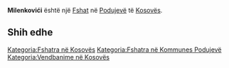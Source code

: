 {{Fshat në Kosovës
 | Emri                = Milenkovići
| srp_N_name = Milenkovići
| srp_N_FULL_NAME_RO = Milenkovići
| srp_N_FULL_NAME_ND_RO = Milenkovici
| srp_N_SORT_NAME_RG = MILENKOVICI
| srp_N_FULL_NAME_RG = Milenkovići
| srp_N_FULL_NAME_ND_RG = Milenkovici

 | Emri (Rasa dhanore) = 
 | Figura              = 
 | Shteti              = Kosovo
 | Komuna              = Podujevë
 | Kodi postar         = 
 | Sipërfaqja          = 

 | Popullsia           = 

 | Regj. i popullsisë  = 
 | Dend. e popullsisë  = 
 | Faqja zyrtare       = 
 <!--- Koordinatat ----> 
 | Gjerësia            = 42.968863
 | Gjatësia            = 21.135566
 | Lartësia            = 
}}
'''Milenkovići''' është një [[Fshat]] në [[Podujevë]] të [[Kosovës]].

<!-- == Gjeografia == -->
<!-- == Historia == -->
<!-- == Demografia == -->
== Shih edhe ==
{{Komuna Podujevë}}
{{Kosovo-Administrata-Cung}}

[[Kategoria:Fshatra në Kosovës]]
[[Kategoria:Fshatra në Kommunes Podujevë]]
[[Kategoria:Vendbanime në Kosovës]]